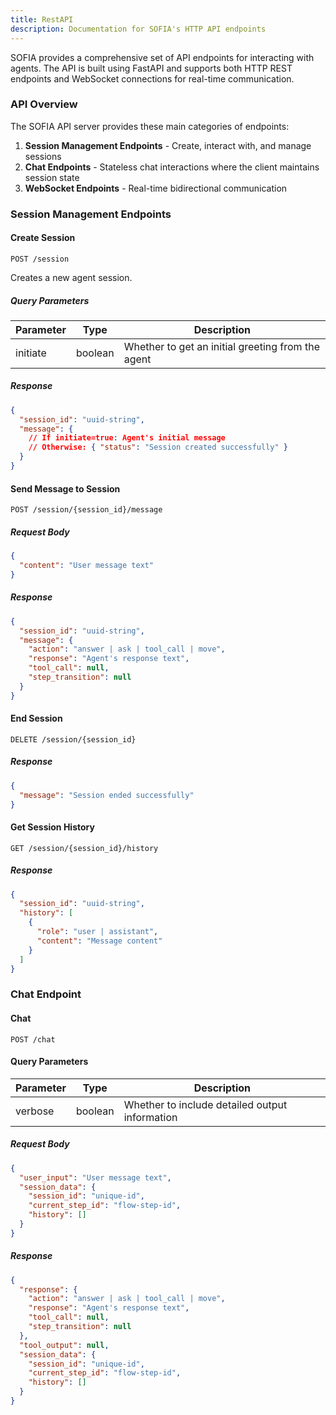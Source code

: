 ```yaml
---
title: RestAPI
description: Documentation for SOFIA's HTTP API endpoints
---
```


SOFIA provides a comprehensive set of API endpoints for interacting with agents. The API is built using FastAPI and supports both HTTP REST endpoints and WebSocket connections for real-time communication.

### API Overview

The SOFIA API server provides these main categories of endpoints:

1. **Session Management Endpoints** - Create, interact with, and manage sessions
2. **Chat Endpoints** - Stateless chat interactions where the client maintains session state
3. **WebSocket Endpoints** - Real-time bidirectional communication

### Session Management Endpoints

#### Create Session

`POST /session`

Creates a new agent session.

##### Query Parameters
| Parameter | Type    | Description                                      |
|-----------|---------|--------------------------------------------------|
| initiate  | boolean | Whether to get an initial greeting from the agent |

##### Response
```json
{
  "session_id": "uuid-string",
  "message": {
    // If initiate=true: Agent's initial message
    // Otherwise: { "status": "Session created successfully" }
  }
}
```

#### Send Message to Session

`POST /session/{session_id}/message`

##### Request Body
```json
{
  "content": "User message text"
}
```

##### Response
```json
{
  "session_id": "uuid-string",
  "message": {
    "action": "answer | ask | tool_call | move",
    "response": "Agent's response text",
    "tool_call": null,
    "step_transition": null
  }
}
```

#### End Session

`DELETE /session/{session_id}`

##### Response
```json
{
  "message": "Session ended successfully"
}
```

#### Get Session History

`GET /session/{session_id}/history`

##### Response
```json
{
  "session_id": "uuid-string",
  "history": [
    {
      "role": "user | assistant",
      "content": "Message content"
    }
  ]
}
```

### Chat Endpoint

#### Chat

`POST /chat`

#### Query Parameters
| Parameter | Type    | Description                              |
|-----------|---------|------------------------------------------|
| verbose   | boolean | Whether to include detailed output information |

##### Request Body
```json
{
  "user_input": "User message text",
  "session_data": {
    "session_id": "unique-id",
    "current_step_id": "flow-step-id",
    "history": []
  }
}
```

##### Response
```json
{
  "response": {
    "action": "answer | ask | tool_call | move",
    "response": "Agent's response text",
    "tool_call": null,
    "step_transition": null
  },
  "tool_output": null,
  "session_data": {
    "session_id": "unique-id",
    "current_step_id": "flow-step-id",
    "history": []
  }
}
```
